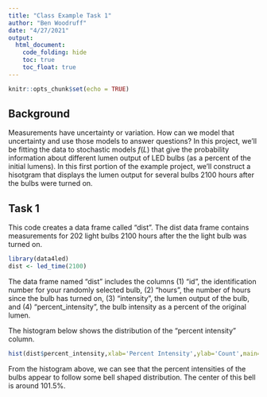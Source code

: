 ```yaml
---
title: "Class Example Task 1"
author: "Ben Woodruff"
date: "4/27/2021"
output: 
  html_document:
    code_folding: hide
    toc: true
    toc_float: true
---
```


```r
knitr::opts_chunk$set(echo = TRUE)
```

## Background

Measurements have uncertainty or variation. How can we model that uncertainty and use those models to answer questions? In this project, we'll be fitting the data to stochastic models $f(L)$ that give the probability information about different lumen output of LED bulbs (as a percent of the initial lumens).  In this first portion of the example project, we'll construct a hisotgram that displays the lumen output for several bulbs 2100 hours after the bulbs were turned on. 



## Task 1
This code creates a data frame called “dist”. The dist data frame contains measurements for 202 light bulbs 2100 hours after the the light bulb was turned on.

```r
library(data4led)
dist <- led_time(2100)
```

The data frame named “dist” includes the columns (1) “id”, the identification number for your randomly selected bulb, (2) “hours”, the number of hours since the bulb has turned on, (3) “intensity”, the lumen output of the bulb, and (4) “percent_intensity”, the bulb intensity as a percent of the original lumen.

The histogram below shows the distribution of the "percent intensity" column. 

```r
hist(dist$percent_intensity,xlab='Percent Intensity',ylab='Count',main='Histogram of Percent Intensity', probability=TRUE)
```

From the histogram above, we can see that the percent intensities of the bulbs appear to follow some bell shaped distribution.  The center of this bell is around 101.5%.  

